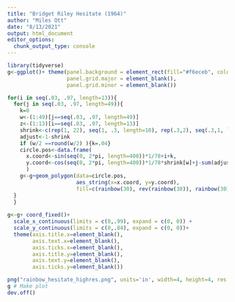 ```yaml
---
title: "Bridget Riley Hesitate (1964)"
author: "Miles Ott"
date: "8/13/2021"
output: html_document
editor_options: 
  chunk_output_type: console
---
```


```r
library(tidyverse)
g<-ggplot()+ theme(panel.background = element_rect(fill="#f6eceb", colour='#f6eceb'),
                   panel.grid.major = element_blank(),
                   panel.grid.minor = element_blank())

for(i in seq(.03, .97, length=13)){
  for(j in seq(.03, .97, length=49)){
    k=0
    w<-(1:49)[j==seq(.03, .97, length=49)]
    z<-(1:13)[i==seq(.03, .97, length=13)]
    shrink<-c(rep(1, 22), seq(1, .3, length=10), rep(.3,2), seq(.3,1, length=15) )
    adjust<-1-shrink
    if (w/2 ==round(w/2) ){k=.04}
    circle.pos<-data.frame(
      x.coord<-sin(seq(0, 2*pi, length=400))*1/78+i+k,
      y.coord<-cos(seq(0, 2*pi, length=400))*1/78*shrink[w]+j-sum(adjust[1:w]*.016)
      )
    g<-g+geom_polygon(data=circle.pos,
                      aes_string(x=x.coord, y=y.coord),
                      fill=c(rainbow(30), rev(rainbow(30)), rainbow(30))[z+w])
  }
  }
  
g<-g+ coord_fixed()+
  scale_x_continuous(limits = c(0,.99), expand = c(0, 0)) +
  scale_y_continuous(limits = c(0,.84), expand = c(0, 0))+
  theme(axis.title.x=element_blank(),
        axis.text.x=element_blank(),
        axis.ticks.x=element_blank(),
        axis.title.y=element_blank(),
        axis.text.y=element_blank(),
        axis.ticks.y=element_blank())

png("rainbow_hesitate_highres.png", units='in', width=4, height=4, res = 800)
g # Make plot
dev.off()
```

